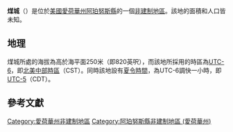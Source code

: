 {{noteTA
|G1=USState
|G2=地名
|G3=Unit
}}
{{Infobox settlement
|official_name            = 煤城
|native_name = Coal City
|settlement_type          = [[非建制地區|非建制地區]]
|image_skyline            = 
|imagesize                = 
|image_map                = 
|mapsize                  = 
|pushpin_map              = USA Iowa
|pushpin_label            = 煤城
|pushpin_label_position   = top
|pushpin_map_caption      = 煤城在愛荷華州的位置
|subdivision_type         = [[世界政區索引|國家]]
|subdivision_type1        = [[美国州份|州份]]
|subdivision_type2        = [[愛荷華州行政区划|縣]]
|subdivision_name         = [[美国|美国]]
|subdivision_name1        = [[愛荷華州|愛荷華州]]
|subdivision_name2        = [[阿珀努斯縣_(愛荷華州)|阿珀努斯縣]]
|elevation_ft             = 820
|elevation_m              = 250
|area_total_km2           = 
|area_total_sq_mi         = 
|area_land_km2            = 
|area_land_sq_mi          = 
|area_water_km2           = 
|area_water_sq_mi         = 
|population_as_of         = 2010
|population_footnotes     = 
|population_total         = 
|population_metro         = 
|population_density_km2   = auto
|population_density_sq_mi = auto
|timezone                 = [[北美中部时区|北美中部时区]]
|utc_offset               = -6
|coordinates              = {{coord|40|35|50|N|92|43|08|W|display=inline,title}}
| coor_pinpoint           = 
| coordinates_footnotes   = 
|timezone_DST             = CDT
|utc_offset_DST           = -5
|postal_code_type         = [[美國郵區編號|郵區編號]]
|postal_code              = 
|area_code                = {{link-en|电话区号641|Area code 641|641}}
|blank_name = [[地名信息系统|GNIS ID]]
|blank_info = 464333<ref name="GNIS">{{cite gnis|464333|Coal City}}</ref>
}}
'''煤城'''（{{lang-en|Coal City}}）是位於[[美國|美國]][[愛荷華州|愛荷華州]][[阿珀努斯縣_(愛荷華州)|阿珀努斯縣]]的一個[[非建制地區|非建制地區]]。該地的面積和人口皆未知。

== 地理 ==
煤城所處的海拔為高於海平面250米（即820英呎），而該地所採用的時區為[[UTC-6|UTC-6]]，即[[北美中部時區|北美中部時區]]（CST）。同時該地設有[[夏令時間|夏令時間]]，為UTC-6調快一小時，即[[UTC-5|UTC-5]]（CDT）。

== 參考文獻 ==
{{reflist}}

{{阿珀努斯縣 (愛荷華州)}}

{{DEFAULTSORT:Coal City}}
[[Category:愛荷華州非建制地區|Category:愛荷華州非建制地區]]
[[Category:阿珀努斯縣非建制地區_(愛荷華州)|Category:阿珀努斯縣非建制地區 (愛荷華州)]]

{{Iowa-geo-stub}}
